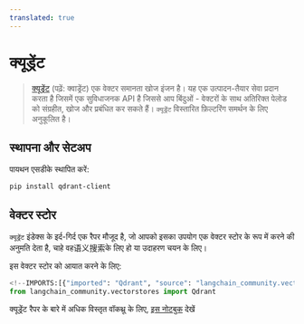 ```yaml
---
translated: true
---
```


# क्यूड्रेंट

>[क्यूड्रेंट](https://qdrant.tech/documentation/) (पढ़ें: क्वाड्रेंट) एक वेक्टर समानता खोज इंजन है।
> यह एक उत्पादन-तैयार सेवा प्रदान करता है जिसमें एक सुविधाजनक API है जिससे आप बिंदुओं - वेक्टरों के साथ अतिरिक्त पेलोड को संग्रहीत, खोज और प्रबंधित कर सकते हैं। `क्यूड्रेंट` विस्तारित फ़िल्टरिंग समर्थन के लिए अनुकूलित है।

## स्थापना और सेटअप

पायथन एसडीके स्थापित करें:

```bash
pip install qdrant-client
```

## वेक्टर स्टोर

`क्यूड्रेंट` इंडेक्स के इर्द-गिर्द एक रैपर मौजूद है, जो आपको इसका उपयोग एक वेक्टर स्टोर के रूप में करने की अनुमति देता है, चाहे वह语义搜索के लिए हो या उदाहरण चयन के लिए।

इस वेक्टर स्टोर को आयात करने के लिए:

```python
<!--IMPORTS:[{"imported": "Qdrant", "source": "langchain_community.vectorstores", "docs": "https://api.python.langchain.com/en/latest/vectorstores/langchain_community.vectorstores.qdrant.Qdrant.html", "title": "Qdrant"}]-->
from langchain_community.vectorstores import Qdrant
```

क्यूड्रेंट रैपर के बारे में अधिक विस्तृत वॉकथ्रू के लिए, [इस नोटबुक](/docs/integrations/vectorstores/qdrant) देखें
